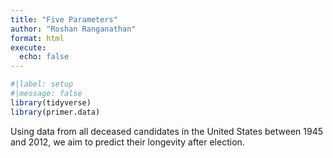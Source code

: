 ```yaml
---
title: "Five Parameters"
author: "Roshan Ranganathan"
format: html
execute: 
  echo: false
---
```


```r
#|label: setup
#|message: false
library(tidyverse)
library(primer.data)
```

Using data from all deceased candidates in the United States between 1945 and 2012, we aim to predict their longevity after election.